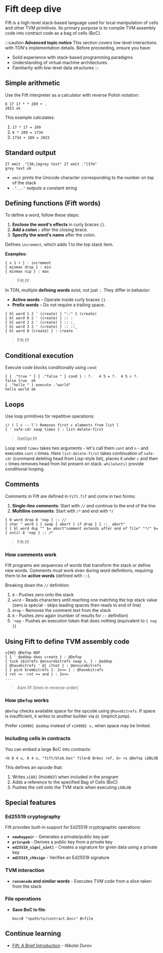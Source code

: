 
# Fift deep dive

Fift is a high-level stack-based language used for local manipulation of cells and other TVM primitives. Its primary purpose is to compile TVM assembly code into contract code as a bag of cells (BoC).

:::caution
**Advanced topic notice**
This section covers low-level interactions with TON's implementation details. Before proceeding, ensure you have:

- Solid experience with stack-based programming paradigms
- Understanding of virtual machine architectures
- Familiarity with low-level data structures
:::

## Simple arithmetic

Use the Fift interpreter as a calculator with reverse Polish notation:

```fift
6 17 17 * * 289 + .
2023 ok
```

This example calculates:

1. `17 * 17 = 289`
2. `6 * 289 = 1734`
3. `1734 + 289 = 2023`

## Standard output

```fift
27 emit ."[30;1mgrey text" 27 emit ."[37m"
grey text ok
```

- `emit` prints the Unicode character corresponding to the number on top of the stack
- `."..."` outputs a constant string  

## Defining functions (Fift words)

To define a word, follow these steps:  

1. **Enclose the word's effects** in curly braces `{}`.  
2. **Add a colon `:`** after the closing brace.  
3. **Specify the word's name** after the colon.

Defines `increment`, which adds 1 to the top stack item.

**Examples:**  
```fift
{ x 1 + } : increment
{ minmax drop } : min
{ minmax nip } : max
```  
> Fift.fif

In TON, multiple **defining words** exist, not just `:`. They differ in behavior:  

- **Active words** – Operate inside curly braces `{}`.
- **Prefix words** – Do not require a trailing space.

```fift
{ bl word 1 2 ' (create) } "::" 1 (create)  
{ bl word 0 2 ' (create) } :: :  
{ bl word 2 2 ' (create) } :: :_  
{ bl word 3 2 ' (create) } :: ::_  
{ bl word 0 (create) } : create  
``` 

> Fift.fif

## Conditional execution

Execute code blocks conditionally using `cond`:

```fift
{ { ."true " } { ."false " } cond } : ?.   4 5 = ?.  4 5 < ?.
false true  ok
{ ."hello " } execute ."world"
hello world ok
```

## Loops

Use loop primitives for repetitive operations:

```fift
// ( l c -- l') Removes first c elements from list l
{ ' safe-cdr swap times } : list-delete-first
```

> GetOpt.fif

Loop word `times` takes two arguments - let's call them `cont` and `n` - and executes `cont` `n` times.
Here `list-delete-first` takes continuation of `safe-cdr` (command deleting head from Lisp-style list), places it under `c` and then `c` times removes head from list present on stack.
`while`/`until` provide conditional looping.

## Comments

Comments in Fift are defined in `Fift.fif` and come in two forms:
1. **Single-line comments**: Start with `//` and continue to the end of the line
2. **Multiline comments**: Start with `/*` and end with `*/`

```fift
{ 0 word drop 0 'nop } :: //
{ char " word 1 { swap { abort } if drop } } ::_ abort"
{ { bl word dup "" $= abort"comment extends after end of file" "*/" $= } until 0 'nop } :: /*
```
> Fift.fif

### How comments work

Fift programs are sequences of words that transform the stack or define new words. Comments must work even during word definitions, requiring them to be **active words** (defined with `::`).

Breaking down the `//` definition:
1. `0` - Pushes zero onto the stack
2. `word` - Reads characters until reaching one matching the top stack value (zero is special - skips leading spaces then reads to end of line)
3. `drop` - Removes the comment text from the stack
4. `0` - Pushes zero again (number of results for `::` definition)
5. `'nop` - Pushes an execution token that does nothing (equivalent to `{ nop }`)


## Using Fift to define TVM assembly code

```fift
x{00} @Defop NOP
{ 1 ' @addop does create } : @Defop
{ tuck sbitrefs @ensurebitrefs swap s, } : @addop
{ @havebitrefs ' @| ifnot } : @ensurebitrefs
{ 2 pick brembitrefs 1- 2x<= } : @havebitrefs
{ rot >= -rot <= and } : 2x<=
...
```
> Asm.fif (lines in reverse order)

### How `@Defop` works
`@Defop` checks available space for the opcode using `@havebitrefs`. If space is insufficient, it writes to another builder via `@|` (implicit jump). 

Prefer `x{A988} @addop` instead of `x{A988} s,` when space may be limited.

### Including cells in contracts
You can embed a large BoC into contracts:
```fift
<b 8 4 u, 8 4 u, "fift/blob.boc" file>B B>boc ref, b> <s @Defop LDBLOB
```

This defines an opcode that:
1. Writes `x{88}` (`PUSHREF`) when included in the program
2. Adds a reference to the specified Bag of Cells (BoC)
3. Pushes the cell onto the TVM stack when executing `LDBLOB`

## Special features

### Ed25519 cryptography
Fift provides built-in support for Ed25519 cryptographic operations:
- **`newkeypair`** - Generates a private/public key pair  
- **`priv>pub`** - Derives a public key from a private key  
- **`ed25519_sign[_uint]`** - Creates a signature for given data using a private key  
- **`ed25519_chksign`** - Verifies an Ed25519 signature  

### TVM interaction
- **`runvmcode` and similar words** - Executes TVM code from a slice taken from the stack  

### File operations
- **Save BoC to file**:  
  ```fift
  boc>B "<path/to/contract.boc>" B>file
  ```

## Continue learning
- [Fift: A Brief Introduction](https://docs.ton.org/fiftbase.pdf) - _Nikolai Durov_  

<Feedback />
